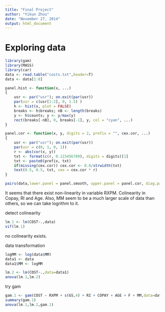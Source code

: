 ```yaml
---
title: "Final Project"
author: "Yikun Zhou"
date: "November 27, 2014"
output: html_document
---
```


# Exploring data
```r
library(gam)
library(MASS)
library(car)
data <- read.table("costs.txt",header=T)
data <- data[1:8]

panel.hist <- function(x, ...)
{
    usr <- par("usr"); on.exit(par(usr))
    par(usr = c(usr[1:2], 0, 1.5) )
    h <- hist(x, plot = FALSE)
    breaks <- h$breaks; nB <- length(breaks)
    y <- h$counts; y <- y/max(y)
    rect(breaks[-nB], 0, breaks[-1], y, col = "cyan", ...)
}

panel.cor <- function(x, y, digits = 2, prefix = "", cex.cor, ...)
{
    usr <- par("usr"); on.exit(par(usr))
    par(usr = c(0, 1, 0, 1))
    r <- abs(cor(x, y))
    txt <- format(c(r, 0.123456789), digits = digits)[1]
    txt <- paste0(prefix, txt)
    if(missing(cex.cor)) cex.cor <- 0.8/strwidth(txt)
    text(0.5, 0.5, txt, cex = cex.cor * r)
}

pairs(data,lower.panel = panel.smooth, upper.panel = panel.cor, diag.panel = panel.hist)
```
It seems that there exist non-linearity in variable RXPM. Colinearity in Copay, RI and Age. Also, MM seem to be a much larger scale of data than others, so we can take logrithm to it.

detect colinearity
```r
lm.1 <- lm(COST~.,data)
vif(lm.1)
```
no colinearity exists.

data transformation
```r
logMM <- log(data$MM)
data1 <- data
data1$MM <- logMM
```


```r
lm.2 <- lm(COST~.,data=data1)
anova(lm.1,lm.2)
```

try gam

```r
gam.1 <- gam(COST ~ RXPM + s(GS,4) + RI + COPAY + AGE + F + MM,data=data1)
summary(gam.1)
anova(lm.1,lm.2,gam.1)
```

